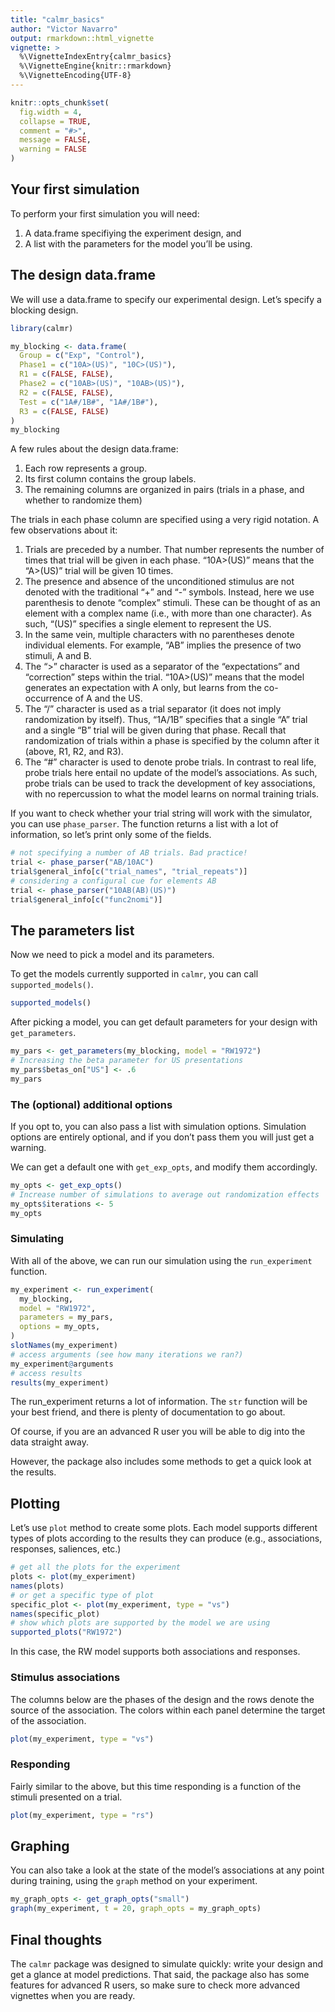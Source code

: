 ```yaml
---
title: "calmr_basics"
author: "Victor Navarro"
output: rmarkdown::html_vignette
vignette: >
  %\VignetteIndexEntry{calmr_basics}
  %\VignetteEngine{knitr::rmarkdown}
  %\VignetteEncoding{UTF-8}
---
```


```R
knitr::opts_chunk$set(
  fig.width = 4,
  collapse = TRUE,
  comment = "#>",
  message = FALSE,
  warning = FALSE
)
```

## Your first simulation

To perform your first simulation you will need:

1. A data.frame specifiying the experiment design, and
2. A list with the parameters for the model you'll be using.

## The design data.frame

We will use a data.frame to specify our experimental design. 
Let's specify a blocking design.

```r
library(calmr)

my_blocking <- data.frame(
  Group = c("Exp", "Control"),
  Phase1 = c("10A>(US)", "10C>(US)"),
  R1 = c(FALSE, FALSE),
  Phase2 = c("10AB>(US)", "10AB>(US)"),
  R2 = c(FALSE, FALSE),
  Test = c("1A#/1B#", "1A#/1B#"),
  R3 = c(FALSE, FALSE)
)
my_blocking
```


A few rules about the design data.frame:

1. Each row represents a group.
2. Its first column contains the group labels.
3. The remaining columns are organized in pairs (trials in a phase, and whether to randomize them)

The trials in each phase column are specified using a very rigid notation. A few observations about it:

1. Trials are preceded by a number. That number represents 
the number of times that trial will be given in each phase. 
"10A>(US)" means that the "A>(US)" trial will be given 10 times.
2. The presence and absence of the unconditioned stimulus are 
not denoted with the traditional "+" and "-" symbols. Instead, 
here we use parenthesis to denote "complex" stimuli. These can 
be thought of as an element with a complex name (i.e., with 
more than one character). As such, "(US)" specifies a single 
element to represent the US.
3. In the same vein, multiple characters with no parentheses 
denote individual elements.
For example, "AB" implies the presence of two stimuli, A and B.
4. The ">" character is used as a separator 
of the "expectations" and "correction" steps within the trial. 
"10A>(US)" means that the model generates an expectation 
with A only, but learns from the co-occurrence of A and the US.
5. The "/" character is used as a trial separator 
(it does not imply randomization by itself). 
Thus, "1A/1B" specifies that a single "A" trial 
and a single "B" trial will be given during that phase. 
Recall that randomization of trials within a phase is 
specified by the column after it (above, R1, R2, and R3).
6. The "#" character is used to denote probe trials. 
In contrast to real life, probe trials here entail no 
update of the model's associations. As such, 
probe trials can be used to track the development 
of key associations, with no repercussion to what 
the model learns on normal training trials.

If you want to check whether your trial string will work with the simulator, 
you can use `phase_parser`.
The function returns a list with a lot of information, 
so let's print only some of the fields.

```r
# not specifying a number of AB trials. Bad practice!
trial <- phase_parser("AB/10AC")
trial$general_info[c("trial_names", "trial_repeats")]
# considering a configural cue for elements AB
trial <- phase_parser("10AB(AB)(US)")
trial$general_info[c("func2nomi")]
```


## The parameters list

Now we need to pick a model and its parameters.

To get the models currently supported in `calmr`, you can call `supported_models()`.

```r
supported_models()
```

After picking a model, you can get default parameters for your design with `get_parameters`.
```r
my_pars <- get_parameters(my_blocking, model = "RW1972")
# Increasing the beta parameter for US presentations
my_pars$betas_on["US"] <- .6
my_pars
```


### The (optional) additional options

If you opt to, you can also pass a list with simulation options. 
Simulation options are entirely optional, and if you don't pass them you will just get a warning.

We can get a default one with `get_exp_opts`, and modify them accordingly.


```r
my_opts <- get_exp_opts()
# Increase number of simulations to average out randomization effects
my_opts$iterations <- 5
my_opts
```

### Simulating

With all of the above, we can run our simulation using the `run_experiment` function.

```r
my_experiment <- run_experiment(
  my_blocking,
  model = "RW1972",
  parameters = my_pars,
  options = my_opts,
)
slotNames(my_experiment)
# access arguments (see how many iterations we ran?)
my_experiment@arguments
# access results
results(my_experiment)
```

The run_experiment returns a lot of information.
The `str` function will be your best friend, 
and there is plenty of documentation to go about.

Of course, if you are an advanced R user you will be able to dig into the data straight away.

However, the package also includes some methods to get a quick look at the results.

## Plotting

Let's use `plot` method to create some plots.
Each model supports different types of plots according to the results they can produce
(e.g., associations, responses, saliences, etc.)

```r
# get all the plots for the experiment
plots <- plot(my_experiment)
names(plots)
# or get a specific type of plot
specific_plot <- plot(my_experiment, type = "vs")
names(specific_plot)
# show which plots are supported by the model we are using
supported_plots("RW1972")
```

In this case, the RW model supports both associations and responses.

### Stimulus associations

The columns below are the phases of the design and the rows denote 
the source of the association.
The colors within each panel determine the target of the association.

```r
plot(my_experiment, type = "vs")
```

### Responding

Fairly similar to the above, but this time responding is a function of 
the stimuli presented on a trial.

```r
plot(my_experiment, type = "rs")
```

## Graphing

You can also take a look at the state of the model's associations at any 
point during training, using the `graph` method on your experiment.

```r
my_graph_opts <- get_graph_opts("small")
graph(my_experiment, t = 20, graph_opts = my_graph_opts)
```

## Final thoughts

The `calmr` package was designed to simulate quickly: 
write your design and get a glance at model predictions. 
That said, the package also has some features for advanced R users, 
so make sure to check more advanced vignettes when you are ready.

